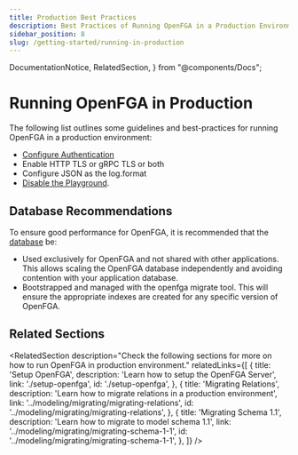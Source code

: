 ```yaml
---
title: Production Best Practices
description: Best Practices of Running OpenFGA in a Production Environment
sidebar_position: 8
slug: /getting-started/running-in-production
---
```


  DocumentationNotice,
  RelatedSection,
} from "@components/Docs";

# Running OpenFGA in Production

<DocumentationNotice />

The following list outlines some guidelines and best-practices for running OpenFGA in a production environment:

- [Configure Authentication](./setup-openfga.mdx#configuring-authentication)
- Enable HTTP TLS or gRPC TLS or both
- Configure JSON as the log.format
- [Disable the Playground](./setup-openfga.mdx#playground).

## Database Recommendations

To ensure good performance for OpenFGA, it is recommended that the [database](./setup-openfga.mdx#configuring-data-storage) be:
- Used exclusively for OpenFGA and not shared with other applications. This allows scaling the OpenFGA database independently and avoiding contention with your application database. 
- Bootstrapped and managed with the openfga migrate tool. This will ensure the appropriate indexes are created for any specific version of OpenFGA.

## Related Sections

<RelatedSection
  description="Check the following sections for more on how to run OpenFGA in production environment."
  relatedLinks={[
    {
      title: 'Setup OpenFGA',
      description: 'Learn how to setup the OpenFGA Server',
      link: './setup-openfga',
      id: './setup-openfga',
    },
    {
      title: 'Migrating Relations',
      description: 'Learn how to migrate relations in a production environment',
      link: '../modeling/migrating/migrating-relations',
      id: '../modeling/migrating/migrating-relations',
    },
    {
      title: 'Migrating Schema 1.1',
      description: 'Learn how to migrate to model schema 1.1',
      link: '../modeling/migrating/migrating-schema-1-1',
      id: '../modeling/migrating/migrating-schema-1-1',
    },
  ]}
/>
